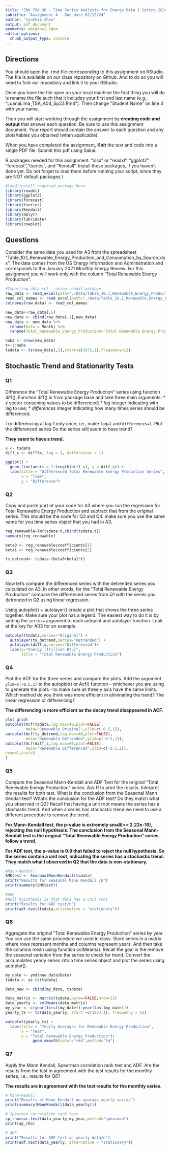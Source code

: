 ```yaml
---
title: "ENV 790.30 - Time Series Analysis for Energy Data | Spring 2024"
subtitle: "Assignment 4 - Due date 02/12/24"
author: "Cynthia Zhou"
output: pdf_document
geometry: margin=2.54cm
editor_options: 
  chunk_output_type: console
---
```

  
## Directions
  
You should open the .rmd file corresponding to this assignment on RStudio. The file is available on our class repository on Github. And to do so you will need to fork our repository and link it to your RStudio.  

Once you have the file open on your local machine the first thing you will do is rename the file such that it includes your first and last name (e.g., "LuanaLima_TSA_A04_Sp23.Rmd"). Then change "Student Name" on line 4 with your name. 

Then you will start working through the assignment by  **creating code and output** that answer each question. Be sure to use this assignment document. Your report should contain the answer to each question and any plots/tables you obtained (when applicable).

When you have completed the assignment, **Knit** the text and code into a single PDF file. Submit this pdf using Sakai. 

R packages needed for this assignment: "xlsx" or "readxl", "ggplot2", "forecast","tseries", and "Kendall". Install these packages, if you haven't done yet. Do not forget to load them before running your script, since they are NOT default packages.\\

```r
#Load/install required package here
library(readxl)
library(ggplot2)
library(forecast)
library(tseries)
library(Kendall)
library(dplyr)
library(lubridate)
library(cowplot)
```

## Questions 

Consider the same data you used for A3 from the spreadsheet "Table_10.1_Renewable_Energy_Production_and_Consumption_by_Source.xlsx". The data comes from the US Energy Information and Administration and corresponds to the January 2021 Monthly Energy Review. For this assignment you will work only with the column "Total Renewable Energy Production". 

```r
#Importing data set - using readxl package
raw_data <- read_excel(path="./Data/Table_10.1_Renewable_Energy_Production_and_Consumption_by_Source.xlsx",skip = 12, sheet="Monthly Data",col_names=FALSE) 
read_col_names <- read_excel(path="./Data/Table_10.1_Renewable_Energy_Production_and_Consumption_by_Source.xlsx",skip = 10,n_max = 1, sheet="Monthly Data",col_names=FALSE) 
colnames(raw_data) <- read_col_names

new_data<-raw_data[,5]
new_data <- cbind(raw_data[,1],new_data)
new_data <- new_data %>% 
  rename(Date = Month) %>% 
  rename(Total_Renewable_Energy_Production=`Total Renewable Energy Production`)

nobs <- nrow(new_data)
t<-1:nobs
tsdata <- ts(new_data[,2],start=c(1973,1),frequency=12)

```

## Stochastic Trend and Stationarity Tests

### Q1
Difference the "Total Renewable Energy Production" series using function diff(). Function diff() is from package base and take three main arguments:
* *x* vector containing values to be differenced;
* *lag* integer indicating with lag to use;
* *differences* integer indicating how many times series should be differenced.

Try differencing at lag 1 only once, i.e., make `lag=1` and `differences=1`. Plot the differenced series Do the series still seem to have trend?

**They seem to have a trend.**

```r
x <- tsdata
diff_s <- diff(x, lag = 1, differences = 1)

ggplot() +
  geom_line(aes(x = 1:length(diff_s), y = diff_s)) +
  labs(title = "Differenced Total Renewable Energy Production Series",
       x = "Time",
       y = "Difference")

```

### Q2
Copy and paste part of your code for A3 where you run the regression for Total Renewable Energy Production and subtract that from the original series. This should be the code for Q3 and Q4. make sure you use the same name for you time series object that you had in A3.

```r
reg_renewable=lm(tsdata~t,cbind(tsdata,t))
summary(reg_renewable)

beta0 <- reg_renewable$coefficients[1]
beta1 <- reg_renewable$coefficients[2]

ts_detrend<- tsdata-(beta0+beta1*t)
```

### Q3
Now let's compare the differenced series with the detrended series you calculated on A3. In other words, for the "Total Renewable Energy Production" compare the differenced series from Q1 with the series you detrended in Q2 using linear regression. 

Using autoplot() + autolayer() create a plot that shows the three series together. Make sure your plot has a legend. The easiest way to do it is by adding the `series=` argument to each autoplot and autolayer function. Look at the key for A03 for an example. 

```r
autoplot(tsdata,series="Original") +
  autolayer(ts_detrend,series="Detrended") +
  autolayer(diff_s,series="Differenced")+
  labs(y="Energy [Trillion Btu]",
       title = "Total Renewable Energy Production")

```

### Q4
Plot the ACF for the three series and compare the plots. Add the argument `ylim=c(-0.5,1)` to the autoplot() or Acf() function - whichever you are using to generate the plots - to make sure all three y axis have the same limits. Which method do you think was more efficient in eliminating the trend? The linear regression or differencing?

**The differencing is more efficient as the decay trend disappeared in ACF.**

```r
plot_grid(
autoplot(Acf(tsdata,lag.max=40,plot=FALSE),
         main="Renewable Original",ylim=c(-0.5,1)), 
autoplot(Acf(ts_detrend,lag.max=40,plot=FALSE),
         main="Renewable Detrended",ylim=c(-0.5,1)), 
autoplot(Acf(diff_s,lag.max=40,plot=FALSE),
         main="Renewable Differenced",ylim=c(-0.5,1)),
nrow=1,ncol=3
)
```


### Q5
Compute the Seasonal Mann-Kendall and ADF Test for the original "Total Renewable Energy Production" series. Ask R to print the results. Interpret the results for both test. What is the conclusion from the Seasonal Mann Kendall test? What's the conclusion for the ADF test? Do they match what you observed in Q2? Recall that having a unit root means the series has a stochastic trend. And when a series has stochastic trend we need to use a different procedure to remove the trend.

**For Mann-Kendall test, the p-value is extremely small(=< 2.22e-16), rejecting the null hypothesis. The conclusion from the Seasonal Mann-Kendall test is the original "Total Renewable Energy Production" series follow a trend.**

**For ADF test, the p-value is 0.9 that failed to reject the null hypothesis. So the series contain a unit root, indicating the series has a stochastic trend. They match what I observed in Q2 that the data is non-stationary.**

```r
#Mann-Kendall
SMKtest <- SeasonalMannKendall(tsdata)
print("Results for Seasonal Mann Kendall /n")
print(summary(SMKtest))

#ADF
#Null hypothesis is that data has a unit root
print("Results for ADF test/n")
print(adf.test(tsdata,alternative = "stationary"))
```


### Q6
Aggregate the original "Total Renewable Energy Production" series by year. You can use the same procedure we used in class. Store series in a matrix where rows represent months and columns represent years. And then take the columns mean using function colMeans(). Recall the goal is the remove the seasonal variation from the series to check for trend. Convert the accumulates yearly series into a time series object and plot the series using autoplot().

```r
my_date <- ymd(new_data$Date)
tsdata <- as.ts(tsdata)

data_new <- cbind(my_date, tsdata)

data_matrix <- matrix(tsdata,byrow=FALSE,nrow=12)
data_yearly <- colMeans(data_matrix)
my_year <- c(year(first(my_date)):year(last(my_date)))
yearly_ts <- ts(data_yearly, start =c(1973,1), frequency = 12)

autoplot(yearly_ts) + 
  labs(title = "Yearly Averages for Renewable Energy Production",
       x = "Year",
       y = "Total Renewable Energy Production")+
            geom_smooth(color="red",method="lm") 

```

### Q7
Apply the Mann Kendall, Spearman correlation rank test and ADF. Are the results from the test in agreement with the test results for the monthly series, i.e., results for Q6?

**The results are in agreement with the test results for the monthly series.**

```r
# Mann-Kedall
print("Results of Mann Kendall on average yearly series")
print(summary(MannKendall(data_yearly)))

# Spearman correlation rank test
sp_rho=cor.test(data_yearly,my_year,method="spearman")
print(sp_rho)

# ADF
print("Results for ADF test on yearly data/n")
print(adf.test(data_yearly, alternative = "stationary"))

```



